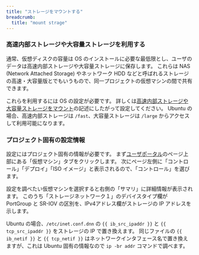 ```yaml
---
title: "ストレージをマウントする"
breadcrumb:
  title: "mount strage"
---
```


### 高速内部ストレージや大容量ストレージを利用する

通常、仮想ディスクの容量は OS のインストールに必要な最低限とし、ユーザのデータは高速内部ストレージや大容量ストレージに保存します。
これらは NAS (Network Attached Storage) やネットワーク HDD などと呼ばれるストレージの高速・大容量版とでもいうもので、同一プロジェクトの仮想マシンの間で共有できます。

これらを利用するには OS の設定が必要です。
詳しくは[高速内部ストレージや大容量ストレージをマウント](https://docs.mdx.jp/ja/index.html#lustre-mount)の記述にしたがって設定してください。
Ubuntu の場合、高速内部ストレージは `/fast`、大容量ストレージは `/large` からアクセスして利用可能になります。

### プロジェクト固有の設定情報

設定にはプロジェクト固有の情報が必要です。
まず[ユーザポータル](https://oprpl.mdx.jp/)のページ上部にある「仮想マシン」タブをクリックします。
次にページ左側に「コントロール」「デプロイ」「ISO イメージ」と表示されるので、「コントロール」を選びます。

設定を調べたい仮想マシンを選択すると右側の「サマリ」に詳細情報が表示されます。
このうち「ストレージネットワーク１」のデバイスタイプ欄が PortGroup と SR-IOV の区別を、IPv4アドレス欄がストレージの IP アドレスを示します。

Ubuntu の場合、`/etc/inet.conf.dnn`
の `{{ ib_src_ipaddr }}` と `{{ tcp_src_ipaddr }}`
をストレージの IP で置き換えます。
同じファイルの `{{ ib_netif }}` と `{{ tcp_netif }}` はネットワークインタフェース名で置き換えますが、これは Ubuntu 固有の情報なので `ip -br addr` コマンドで調べます。

